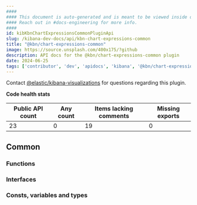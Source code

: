 ```yaml
---
####
#### This document is auto-generated and is meant to be viewed inside our experimental, new docs system.
#### Reach out in #docs-engineering for more info.
####
id: kibKbnChartExpressionsCommonPluginApi
slug: /kibana-dev-docs/api/kbn-chart-expressions-common
title: "@kbn/chart-expressions-common"
image: https://source.unsplash.com/400x175/?github
description: API docs for the @kbn/chart-expressions-common plugin
date: 2024-06-25
tags: ['contributor', 'dev', 'apidocs', 'kibana', '@kbn/chart-expressions-common']
---
```




Contact [@elastic/kibana-visualizations](https://github.com/orgs/elastic/teams/kibana-visualizations) for questions regarding this plugin.

**Code health stats**

| Public API count  | Any count | Items lacking comments | Missing exports |
|-------------------|-----------|------------------------|-----------------|
| 23 | 0 | 19 | 0 |

## Common

### Functions
<DocDefinitionList data={kbnChartExpressionsCommonObj.common.functions}/>

### Interfaces
<DocDefinitionList data={kbnChartExpressionsCommonObj.common.interfaces}/>

### Consts, variables and types
<DocDefinitionList data={kbnChartExpressionsCommonObj.common.misc}/>

